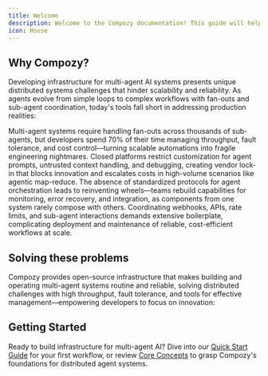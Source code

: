 ```yaml
---
title: Welcome
description: Welcome to the Compozy documentation! This guide will help you get started with building and managing reliable infrastructure for multi-agent AI systems, enabling scalable distributed workflows and production-ready automation.
icon: House
---
```


## Why Compozy?

Developing infrastructure for multi-agent AI systems presents unique distributed systems challenges that hinder scalability and reliability. As agents evolve from simple loops to complex workflows with fan-outs and sub-agent coordination, today's tools fall short in addressing production realities:

<Steps size="lg" titleComponent="h3">
  <Step title="Distributed Complexity" icon="Puzzle">
    Multi-agent systems require handling fan-outs across thousands of sub-agents, but developers spend 70% of their time managing throughput, fault tolerance, and cost control—turning scalable automations into fragile engineering nightmares.
  </Step>
  <Step title="Proprietary Limitations" icon="SlidersHorizontal">
    Closed platforms restrict customization for agent prompts, untrusted context handling, and debugging, creating vendor lock-in that blocks innovation and escalates costs in high-volume scenarios like agentic map-reduce.
  </Step>
  <Step title="No Unified Standards" icon="BookOpen">
    The absence of standardized protocols for agent orchestration leads to reinventing wheels—teams rebuild capabilities for monitoring, error recovery, and integration, as components from one system rarely compose with others.
  </Step>
  <Step title="Orchestration Overhead" icon="GitBranch">
    Coordinating webhooks, APIs, rate limits, and sub-agent interactions demands extensive boilerplate, complicating deployment and maintenance of reliable, cost-efficient workflows at scale.
  </Step>
</Steps>

## Solving these problems

Compozy provides open-source infrastructure that makes building and operating multi-agent systems routine and reliable, solving distributed challenges with high throughput, fault tolerance, and tools for effective management—empowering developers to focus on innovation:

<FeatureCardList cols={2} size="lg">
  <FeatureCard
    title="Declarative Workflow Engine"
    description="Orchestrate multi-agent fan-outs using YAML for precise, LLM-friendly definitions of agents, tasks, and conditional logic, ensuring scalable and debuggable distributed execution."
    icon="FileCode"
    href="/docs/core/yaml-templates/overview"
  />

  <FeatureCard
    title="Multi-Provider Agent Support"
    description="Integrate 7 LLM providers (OpenAI, Anthropic, Google, etc.) with customizable prompts and memory, enabling seamless switching while handling untrusted context and monitoring."
    icon="Bot"
    href="/docs/core/agents/overview"
  />

  <FeatureCard
    title="Advanced Orchestration"
    description="Support 8 task types for parallel fan-outs, routing, and collection processing, backed by Temporal for durable, cost-aware execution in high-volume multi-agent scenarios."
    icon="Workflow"
    href="/docs/core/tasks/overview"
  />

  <FeatureCard
    title="Language-Agnostic Runtime"
    description="Build tools in TypeScript (via secure Bun runtime) with plans for more languages, providing isolated execution and permissions for reliable integration in agent workflows."
    icon="Shield"
    href="/docs/core/agents/tools"
  />

  <FeatureCard
    title="MCP Protocol Integration"
    description="Connect to external services via Model Context Protocol with proxy support, enabling full manageability of workflows and sub-agents across AI ecosystems."
    icon="Plug"
    href="/docs/core/mcp/overview"
  />

  <FeatureCard
    title="Production Infrastructure"
    description="Enterprise-ready with PostgreSQL persistence, Redis memory, Temporal orchestration, authentication, and monitoring for scalable, debuggable multi-agent deployments."
    icon="Server"
    href="/docs/core/getting-started/installation"
  />
</FeatureCardList>

## Getting Started

Ready to build infrastructure for multi-agent AI? Dive into our [Quick Start Guide](/docs/core/getting-started/quick-start) for your first workflow, or review [Core Concepts](/docs/core/getting-started/core-concepts) to grasp Compozy's foundations for distributed agent systems.
